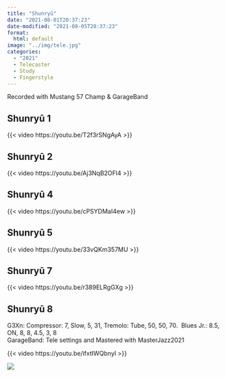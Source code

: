 ```yaml
---
title: "Shunryū"
date: "2021-08-01T20:37:23"
date-modified: "2021-08-05T20:37:23"
format: 
  html: default
image: "../img/tele.jpg"
categories:
  - "2021"
  - Telecaster
  - Study
  - Fingerstyle
---
```


Recorded with Mustang 57 Champ & GarageBand

## Shunryū 1

{{< video https://youtu.be/T2f3rSNgAyA >}}

## Shunryū 2

{{< video https://youtu.be/Aj3NqB2OFl4 >}}

## Shunryū 4

{{< video https://youtu.be/cPSYDMaI4ew >}}

## Shunryū 5

{{< video https://youtu.be/33vQKm357MU >}}

## Shunryū 7

{{< video https://youtu.be/r389ELRgGXg >}}

## Shunryū 8

G3Xn: Compressor: 7, Slow, 5, 31, Tremolo: Tube, 50, 50, 70.\ 
Blues Jr.: 8.5, ON, 8, 8, 4.5, 3, 8\
GarageBand: Tele settings and Mastered with MasterJazz2021 

{{< video https://youtu.be/ifxtIWQbnyI >}}


![](https://www.azquotes.com/picture-quotes/quote-the-zen-way-of-calligraphy-is-to-write-in-the-most-straightforward-simple-way-as-if-shunryu-suzuki-115-69-44.jpg)
